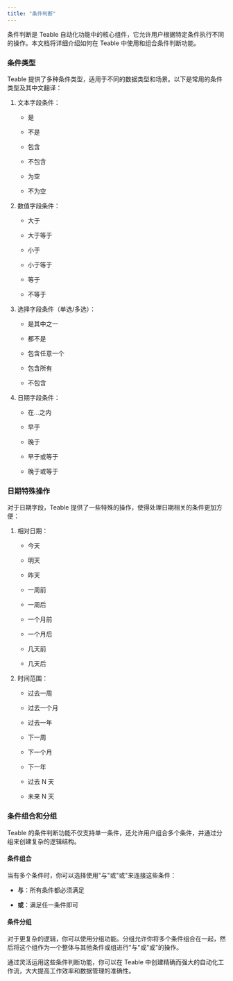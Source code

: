 ```yaml
---
title: "条件判断"
---
```





条件判断是 Teable 自动化功能中的核心组件，它允许用户根据特定条件执行不同的操作。本文档将详细介绍如何在 Teable 中使用和组合条件判断功能。

### 条件类型

Teable 提供了多种条件类型，适用于不同的数据类型和场景。以下是常用的条件类型及其中文翻译：

1. 文本字段条件：

   * 是

   * 不是

   * 包含

   * 不包含

   * 为空

   * 不为空

2. 数值字段条件：

   * 大于

   * 大于等于

   * 小于

   * 小于等于

   * 等于

   * 不等于

3. 选择字段条件（单选/多选）：

   * 是其中之一

   * 都不是

   * 包含任意一个

   * 包含所有

   * 不包含

4. 日期字段条件：

   * 在...之内

   * 早于

   * 晚于

   * 早于或等于

   * 晚于或等于

### 日期特殊操作

对于日期字段，Teable 提供了一些特殊的操作，使得处理日期相关的条件更加方便：

1. 相对日期：

   * 今天

   * 明天

   * 昨天

   * 一周前

   * 一周后

   * 一个月前

   * 一个月后

   * 几天前

   * 几天后

2. 时间范围：

   * 过去一周

   * 过去一个月

   * 过去一年

   * 下一周

   * 下一个月

   * 下一年

   * 过去 N 天

   * 未来 N 天

### 条件组合和分组

Teable 的条件判断功能不仅支持单一条件，还允许用户组合多个条件，并通过分组来创建复杂的逻辑结构。

#### 条件组合

当有多个条件时，你可以选择使用"与"或"或"来连接这些条件：

* **与**：所有条件都必须满足

* **或**：满足任一条件即可

#### 条件分组

对于更复杂的逻辑，你可以使用分组功能。分组允许你将多个条件组合在一起，然后将这个组作为一个整体与其他条件或组进行"与"或"或"的操作。

通过灵活运用这些条件判断功能，你可以在 Teable 中创建精确而强大的自动化工作流，大大提高工作效率和数据管理的准确性。

